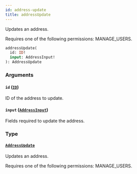 ```yaml
---
id: address-update
title: addressUpdate
---
```


Updates an address.

Requires one of the following permissions: MANAGE_USERS.

```graphql
addressUpdate(
  id: ID!
  input: AddressInput!
): AddressUpdate
```

### Arguments

#### `id` ([`ID`](../../../developer/api-reference/scalars/id))

ID of the address to update.

#### `input` ([`AddressInput`](../../../developer/api-reference/inputs/address-input))

Fields required to update the address.

### Type

#### [`AddressUpdate`](../../../developer/api-reference/objects/address-update)

Updates an address.

Requires one of the following permissions: MANAGE_USERS.
